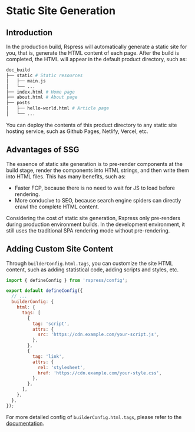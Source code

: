 # Static Site Generation

## Introduction

In the production build, Rspress will automatically generate a static site for you, that is, generate the HTML content of each page. After the build is completed, the HTML will appear in the default product directory, such as:

```bash
doc_build
├── static # Static resources
│   ├── main.js
│   └── ...
├── index.html # Home page
├── about.html # About page
├── posts
│   ├── hello-world.html # Article page
│   └── ...
```

You can deploy the contents of this product directory to any static site hosting service, such as Github Pages, Netlify, Vercel, etc.

## Advantages of SSG

The essence of static site generation is to pre-render components at the build stage, render the components into HTML strings, and then write them into HTML files. This has many benefits, such as:

- Faster FCP, because there is no need to wait for JS to load before rendering.
- More conducive to SEO, because search engine spiders can directly crawl the complete HTML content.

Considering the cost of static site generation, Rspress only pre-renders during production environment builds. In the development environment, it still uses the traditional SPA rendering mode without pre-rendering.

## Adding Custom Site Content

Through `builderConfig.html.tags`, you can customize the site HTML content, such as adding statistical code, adding scripts and styles, etc.

```js title="rspress.config.ts"
import { defineConfig } from 'rspress/config';

export default defineConfig({
  // ...
  builderConfig: {
    html: {
      tags: [
        {
          tag: 'script',
          attrs: {
            src: 'https://cdn.example.com/your-script.js',
          },
        },
        {
          tag: 'link',
          attrs: {
            rel: 'stylesheet',
            href: 'https://cdn.example.com/your-style.css',
          },
        },
      ],
    },
  },
});
```

For more detailed config of `builderConfig.html.tags`, please refer to the [documentation](https://modernjs.dev/builder/en/api/config-html.html#htmltags).
